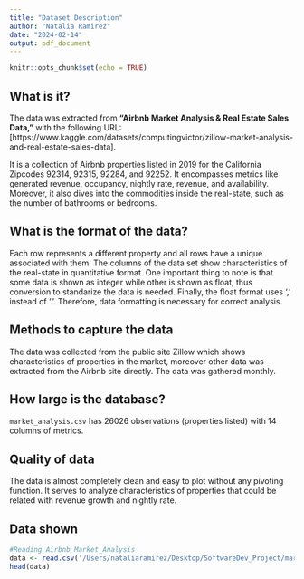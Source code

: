 ```yaml
---
title: "Dataset Description"
author: "Natalia Ramirez"
date: "2024-02-14"
output: pdf_document
---
```


```r
knitr::opts_chunk$set(echo = TRUE)
```
## What is it?
The data was extracted from  **"Airbnb Market Analysis & Real Estate Sales Data,"** with the following URL: [https://www.kaggle.com/datasets/computingvictor/zillow-market-analysis-and-real-estate-sales-data].

It is a collection of Airbnb properties listed in 2019 for the California Zipcodes 92314, 92315, 92284, and 92252. It encompasses metrics like generated revenue, occupancy, nightly rate, revenue, and availability. Moreover, it also dives into the commodities inside the real-state, such as the number of bathrooms or bedrooms.

## What is the format of the data?

Each row represents a different property and all rows have a unique associated with them. The columns of the data set show characteristics of the real-state in quantitative format. One important thing to note is that some data is shown as integer while other is shown as float, thus conversion to standarize the data is needed. Finally, the float format uses ',' instead of '.'. Therefore, data formatting is necessary for correct analysis. 

## Methods to capture the data

The data was collected from the public site Zillow which shows characteristics of properties in the market, moreover other data was extracted from the Airbnb site directly. The data was gathered monthly.

## How large is the database?

`market_analysis.csv` has 26026 observations (properties listed) with 14 columns of metrics.

## Quality of data

The data is almost completely clean and easy to plot without any pivoting function. It serves to analyze characteristics of properties that could be related with revenue growth and nightly rate.

## Data shown

```r
#Reading Airbnb Market_Analysis
data <- read.csv('/Users/nataliaramirez/Desktop/SoftwareDev_Project/market_analysis.csv', sep = ';')
head(data)
```


